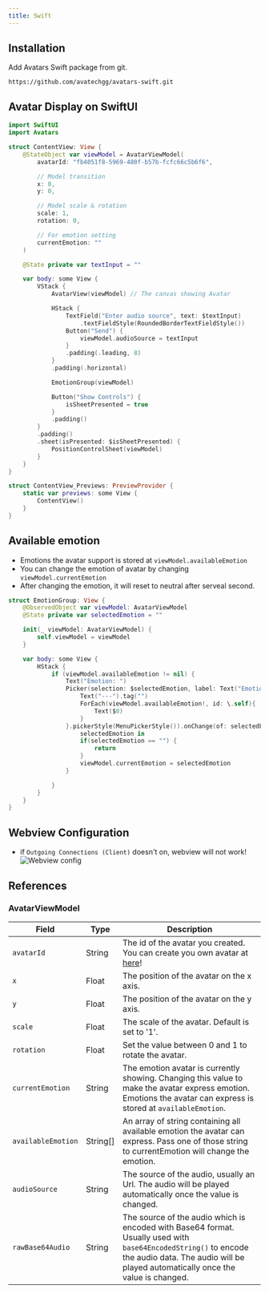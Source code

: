 ```yaml
---
title: Swift
---
```


## Installation

Add Avatars Swift package from git.

```
https://github.com/avatechgg/avatars-swift.git
```

## Avatar Display on SwiftUI

```swift
import SwiftUI
import Avatars

struct ContentView: View {
    @StateObject var viewModel = AvatarViewModel(
        avatarId: "fb4051f8-5969-480f-b57b-fcfc66c5b6f6",

        // Model transition
        x: 0,
        y: 0,

        // Model scale & rotation
        scale: 1,
        rotation: 0,

        // For emotion setting
        currentEmotion: ""
    )

    @State private var textInput = ""

    var body: some View {
        VStack {
            AvatarView(viewModel) // The canvas showing Avatar

            HStack {
                TextField("Enter audio source", text: $textInput)
                    .textFieldStyle(RoundedBorderTextFieldStyle())
                Button("Send") {
                    viewModel.audioSource = textInput
                }
                .padding(.leading, 8)
            }
            .padding(.horizontal)

            EmotionGroup(viewModel)

            Button("Show Controls") {
                isSheetPresented = true
            }
            .padding()
        }
        .padding()
        .sheet(isPresented: $isSheetPresented) {
            PositionControlSheet(viewModel)
        }
    }
}

struct ContentView_Previews: PreviewProvider {
    static var previews: some View {
        ContentView()
    }
}
```

## Available emotion

- Emotions the avatar support is stored at `viewModel.availableEmotion`
- You can change the emotion of avatar by changing `viewModel.currentEmotion`
- After changing the emotion, it will reset to neutral after serveal second.

```swift
struct EmotionGroup: View {
    @ObservedObject var viewModel: AvatarViewModel
    @State private var selectedEmotion = ""

    init(_ viewModel: AvatarViewModel) {
        self.viewModel = viewModel
    }

    var body: some View {
        HStack {
            if (viewModel.availableEmotion != nil) {
                Text("Emotion: ")
                Picker(selection: $selectedEmotion, label: Text("Emotion")) {
                    Text("---").tag("")
                    ForEach(viewModel.availableEmotion!, id: \.self){
                        Text($0)
                    }
                }.pickerStyle(MenuPickerStyle()).onChange(of: selectedEmotion) {
                    selectedEmotion in
                    if(selectedEmotion == "") {
                        return
                    }
                    viewModel.currentEmotion = selectedEmotion
                }

            }
        }
    }
}
```

## Webview Configuration

- if `Outgoing Connections (Client)` doesn't on, webview will not work!
  ![Webview config](https://avatech-avatar-dev1.nyc3.cdn.digitaloceanspaces.com/public-download/CleanShot%202023-06-16%20at%2019.05.51.png)

## References

### AvatarViewModel

| Field              | Type     | Description                                                                                                                                                                                        |
| ------------------ | -------- | -------------------------------------------------------------------------------------------------------------------------------------------------------------------------------------------------- |
| `avatarId`         | String   | The id of the avatar you created. You can create you own avatar at [here](https://labs.avatech.ai)!                                                                                                |
| `x`                | Float    | The position of the avatar on the x axis.                                                                                                                                                          |
| `y`                | Float    | The position of the avatar on the y axis.                                                                                                                                                          |
| `scale`            | Float    | The scale of the avatar. Default is set to '1'.                                                                                                                                                    |
| `rotation`         | Float    | Set the value between 0 and 1 to rotate the avatar.                                                                                                                                                |
| `currentEmotion`   | String   | The emotion avatar is currently showing. Changing this value to make the avatar express emotion. Emotions the avatar can express is stored at `availableEmotion`.                                  |
| `availableEmotion` | String[] | An array of string containing all available emotion the avatar can express. Pass one of those string to currentEmotion will change the emotion.                                                       |
| `audioSource`      | String   | The source of the audio, usually an Url. The audio will be played automatically once the value is changed.                                                                                         |
| `rawBase64Audio`   | String   | The source of the audio which is encoded with Base64 format. Usually used with `base64EncodedString()` to encode the audio data. The audio will be played automatically once the value is changed. |
